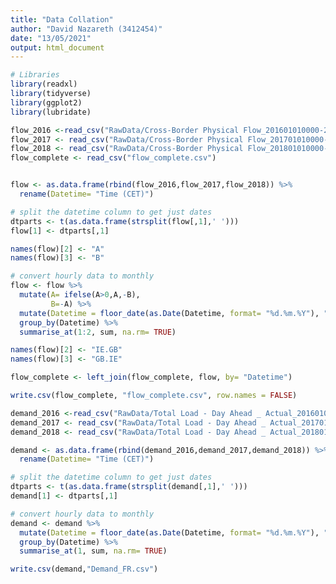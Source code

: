 ```yaml
---
title: "Data Collation"
author: "David Nazareth (3412454)"
date: "13/05/2021"
output: html_document
---
```


```r

# Libraries
library(readxl)
library(tidyverse)
library(ggplot2)
library(lubridate)

```

```r

flow_2016 <-read_csv("RawData/Cross-Border Physical Flow_201601010000-201701010000.csv", na=c("n/e", "N/A", ""))
flow_2017 <- read_csv("RawData/Cross-Border Physical Flow_201701010000-201801010000.csv", na=c("n/e", "N/A", ""))
flow_2018 <- read_csv("RawData/Cross-Border Physical Flow_201801010000-201901010000.csv", na=c("n/e", "N/A", ""))
flow_complete <- read_csv("flow_complete.csv")


flow <- as.data.frame(rbind(flow_2016,flow_2017,flow_2018)) %>% 
  rename(Datetime= "Time (CET)")

# split the datetime column to get just dates
dtparts <- t(as.data.frame(strsplit(flow[,1],' ')))
flow[1] <- dtparts[,1]

names(flow)[2] <- "A"
names(flow)[3] <- "B"

# convert hourly data to monthly 
flow <- flow %>% 
  mutate(A= ifelse(A>0,A,-B),
         B=-A) %>% 
  mutate(Datetime = floor_date(as.Date(Datetime, format= "%d.%m.%Y"), "month")) %>% 
  group_by(Datetime) %>% 
  summarise_at(1:2, sum, na.rm= TRUE)

names(flow)[2] <- "IE.GB"
names(flow)[3] <- "GB.IE"

flow_complete <- left_join(flow_complete, flow, by= "Datetime")

write.csv(flow_complete, "flow_complete.csv", row.names = FALSE)


```

```r

demand_2016 <-read_csv("RawData/Total Load - Day Ahead _ Actual_201601010000-201701010000.csv", na=c("n/e", "N/A", ""))
demand_2017 <- read_csv("RawData/Total Load - Day Ahead _ Actual_201701010000-201801010000.csv", na=c("n/e", "N/A", ""))
demand_2018 <- read_csv("RawData/Total Load - Day Ahead _ Actual_201801010000-201901010000.csv", na=c("n/e", "N/A", ""))

demand <- as.data.frame(rbind(demand_2016,demand_2017,demand_2018)) %>% 
  rename(Datetime= "Time (CET)")

# split the datetime column to get just dates
dtparts <- t(as.data.frame(strsplit(demand[,1],' ')))
demand[1] <- dtparts[,1]

# convert hourly data to monthly 
demand <- demand %>% 
  mutate(Datetime = floor_date(as.Date(Datetime, format= "%d.%m.%Y"), "month")) %>% 
  group_by(Datetime) %>% 
  summarise_at(1, sum, na.rm= TRUE)

write.csv(demand,"Demand_FR.csv")

```




